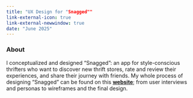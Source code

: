 ```yaml
---
title: "UX Design for "Snagged""
link-external-icon: true
link-external-newwindow: true
date: "June 2025"
---
```


### About

I conceptualized and designed "Snagged": an app for style-conscious thrifters who want to discover new thrift stores, rate and review their experiences, and share their journey with friends. My whole process of designing "Snagged" can be found on this [**website**](https://snaggeddesign.wordpress.com/); from user interviews and personas to wireframes and the final design.
